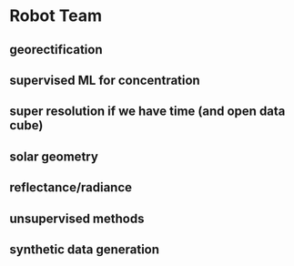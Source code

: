 # Robot Team

## georectification
## supervised ML for concentration 
## super resolution if we have time (and open data cube)
## solar geometry
## reflectance/radiance 
## unsupervised methods 
## synthetic data generation 
